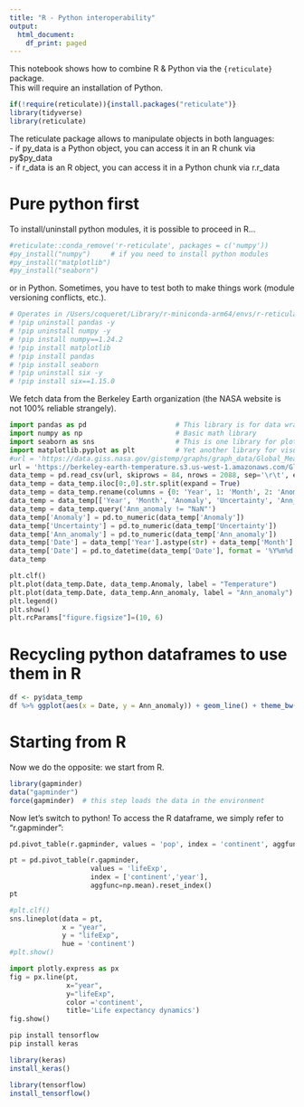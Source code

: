 ```yaml
---
title: "R - Python interoperability"
output:
  html_document:
    df_print: paged
---
```


This notebook shows how to combine R & Python via the `{reticulate}` package.\
This will require an installation of Python.

```r
if(!require(reticulate)){install.packages("reticulate")}
library(tidyverse)
library(reticulate)
```

The reticulate package allows to manipulate objects in both languages:\
- if py_data is a Python object, you can access it in an R chunk via py\$py_data\
- if r_data is an R object, you can access it in a Python chunk via r.r_data

# Pure python first

To install/uninstall python modules, it is possible to proceed in R...

```r
#reticulate::conda_remove('r-reticulate', packages = c('numpy'))
#py_install("numpy")     # if you need to install python modules
#py_install("matplotlib")
#py_install("seaborn")
```

or in Python. Sometimes, you have to test both to make things work (module versioning conflicts, etc.).

```python
# Operates in /Users/coqueret/Library/r-miniconda-arm64/envs/r-reticulate/lib/python3.8/site-packages/
# !pip uninstall pandas -y
# !pip uninstall numpy -y
# !pip install numpy==1.24.2
# !pip install matplotlib
# !pip install pandas
# !pip install seaborn
# !pip uninstall six -y
# !pip install six==1.15.0
```

We fetch data from the Berkeley Earth organization (the NASA website is not 100% reliable strangely).

```python
import pandas as pd                      # This library is for data wrangling
import numpy as np                       # Basic math library
import seaborn as sns                    # This is one library for plotting
import matplotlib.pyplot as plt          # Yet another library for visualization
#url = 'https://data.giss.nasa.gov/gistemp/graphs/graph_data/Global_Mean_Estimates_based_on_Land_and_Ocean_Data/graph.txt'
url = 'https://berkeley-earth-temperature.s3.us-west-1.amazonaws.com/Global/Land_and_Ocean_complete.txt'
data_temp = pd.read_csv(url, skiprows = 84, nrows = 2088, sep='\r\t', engine='python')  
data_temp = data_temp.iloc[0:,0].str.split(expand = True)
data_temp = data_temp.rename(columns = {0: 'Year', 1: 'Month', 2: 'Anomaly', 3: 'Uncertainty', 4: 'Ann_anomaly'})
data_temp = data_temp[['Year', 'Month', 'Anomaly', 'Uncertainty', 'Ann_anomaly']]         # Keep only 3 columns
data_temp = data_temp.query('Ann_anomaly != "NaN"') 
data_temp['Anomaly'] = pd.to_numeric(data_temp['Anomaly'])                                # Translate to number
data_temp['Uncertainty'] = pd.to_numeric(data_temp['Uncertainty'])                        # Translate to number
data_temp['Ann_anomaly'] = pd.to_numeric(data_temp['Ann_anomaly'])                        # Translate to number
data_temp['Date'] = data_temp['Year'].astype(str) + data_temp['Month'].astype(str) + '15' # Create date
data_temp['Date'] = pd.to_datetime(data_temp['Date'], format = '%Y%m%d')
data_temp
```

```python
plt.clf()
plt.plot(data_temp.Date, data_temp.Anomaly, label = "Temperature")
plt.plot(data_temp.Date, data_temp.Ann_anomaly, label = "Ann_anomaly")
plt.legend()
plt.show()
plt.rcParams["figure.figsize"]=(10, 6)
```

# Recycling python dataframes to use them in R

```r
df <- py$data_temp
df %>% ggplot(aes(x = Date, y = Ann_anomaly)) + geom_line() + theme_bw()
```

# Starting from R

Now we do the opposite: we start from R.

```r
library(gapminder)
data("gapminder")
force(gapminder)  # this step loads the data in the environment
```

Now let's switch to python! To access the R dataframe, we simply refer to "r.gapminder":

```python
pd.pivot_table(r.gapminder, values = 'pop', index = 'continent', aggfunc=np.sum).reset_index()
```

```python
pt = pd.pivot_table(r.gapminder, 
                    values = 'lifeExp', 
                    index = ['continent','year'], 
                    aggfunc=np.mean).reset_index()
pt
```

```python
#plt.clf()
sns.lineplot(data = pt, 
             x = "year", 
             y = "lifeExp",
             hue = 'continent')
#plt.show()
```

```python
import plotly.express as px
fig = px.line(pt, 
              x="year", 
              y="lifeExp", 
              color ='continent', 
              title='Life expectancy dynamics')
fig.show()
```

```r
pip install tensorflow
pip install keras

library(keras)
install_keras()

library(tensorflow)
install_tensorflow()
```
